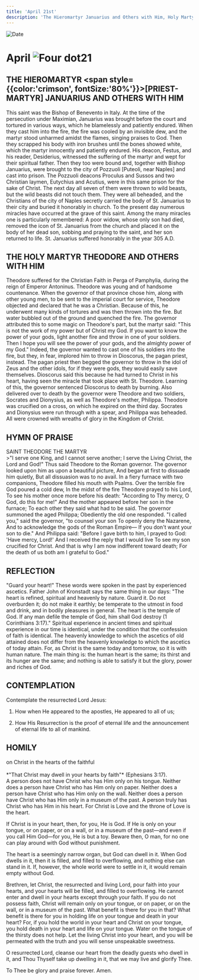 ```yaml
---
title: 'April 21st'
description: 'The Hieromartyr Januarius and Others with Him, Holy Martyr Theodore and Others with Him'
---
```


<RunningHead />
<Image src="/title-imprint.png" height={68} width={50} alt="Date" className="title-imprint"/>

# <div id="date">April <Image className="four-dot" src="/four-dot.png" height={15} width={15} alt="Four dot" />21</div>

## THE HIEROMARTYR <span style={{color:'crimson', fontSize:'80%'}}>[PRIEST-MARTYR]</span> JANUARIUS AND OTHERS WITH HIM

This saint was the Bishop of Benevento in Italy. At the time of the persecution under Maximian, Januarius was brought before the court and tortured in various ways, which he blamelessly and patiently endured. When they cast him into the fire, the fire was cooled by an invisible dew, and the martyr stood unharmed amidst the flames, singing praises to God. Then they scrapped his body with iron brushes until the bones showed white, which the martyr innocently and patiently endured. His deacon, Festus, and his reader, Desiderius, witnessed the suffering of the martyr and wept for their spiritual father. Then they too were bound and, together with Bishop Januarius, were brought to the city of Pozzuoli [Puteoli, near Naples] and cast into prison. The Pozzuoli deacons Proculus and Sussos and two Christian laymen, Eutychius and Acutius, were in this same prison for the sake of Christ. The next day all seven of them were thrown to wild beasts, but the wild beasts did not touch them. They were all beheaded, and the Christians of the city of Naples secretly carried the body of St. Januarius to their city and buried it honorably in church. To the present day numerous miracles have occurred at the grave of this saint. Among the many miracles one is particularly remembered: A poor widow, whose only son had died, removed the icon of St. Januarius from the church and placed it on the body of her dead son, sobbing and praying to the saint, and her son returned to life. St. Januarius suffered honorably in the year 305 A.D.

## THE HOLY MARTYR THEODORE AND OTHERS WITH HIM

Theodore suffered for the Christian Faith in Perga of Pamphylia, during the reign of Emperor Antoninus. Theodore was young and of handsome countenance. When the governor of that province chose him, along with other young men, to be sent to the imperial court for service, Theodore objected and declared that he was a Christian. Because of this, he underwent many kinds of tortures and was then thrown into the fire. But water bubbled out of the ground and quenched the fire. The governor attributed this to some magic on Theodore's part, but the martyr said: "This is not the work of my power but of Christ my God. If you want to know the power of your gods, light another fire and throw in one of your soldiers. Then I hope you will see the power of your gods, and the almighty power of my God." Indeed, the governor wanted to cast one of his soldiers into the fire, but they, in fear, implored him to throw in Dioscorus, the pagan priest, instead. The pagan priest then begged the governor to throw in the idol of Zeus and the other idols, for if they were gods, they would easily save themselves. Dioscorus said this because he had turned to Christ in his heart, having seen the miracle that took place with St. Theodore. Learning of this, the governor sentenced Dioscorus to death by burning. Also delivered over to death by the governor were Theodore and two soldiers, Socrates and Dionysius, as well as Theodore's mother, Philippa. Theodore was crucified on a cross, on which he expired on the third day. Socrates and Dionysius were run through with a spear, and Philippa was beheaded. All were crowned with wreaths of glory in the Kingdom of Christ.


## HYMN OF PRAISE
<div style={{textAlign:'center', color:'crimson', fontWeight:'bold'}}>
SAINT THEODORE THE MARTYR
</div>
>"I serve one King, and I cannot serve another;  
I serve the Living Christ, the Lord and God!"  
Thus said Theodore to the Roman governor.  
The governor looked upon him as upon a beautiful picture,  
And began at first to dissuade him quietly,  
But all dissuasion was to no avail.  
In a fiery furnace with two companions,  
Theodore filled his mouth with Psalms.  
Over the terrible fire God poured a cold dew,  
In the midst of the fire Theodore prayed to his Lord,  
To see his mother once more before his death:  
"According to Thy mercy, O God, do this for me!"  
And the mother appeared  before her son in the furnace;  
To each other they said what had to be said.  
The governor summoned the aged Philippa;  
Obediently the old one responded.  
"I called you," said the governor, "to counsel your son  
To openly deny the Nazarene,  
And to acknowledge the gods of the Roman Empire—  
If you don't want your son to die."  
And Philippa said: "Before I gave birth to him,  
I prayed to God: 'Have mercy, Lord!'  
And I received the reply that I would live  
To see my son crucified for Christ.  
And that is why I am now indifferent toward death;  
For the death of us both am I grateful to God."  


## REFLECTION

"Guard your heart!" These words were spoken in the past by experienced ascetics. Father John of Kronstadt says the same thing in our days: "The heart is refined, spiritual and heavenly by nature. Guard it. Do not overburden it; do not make it earthly; be temperate to the utmost in food and drink, and in bodily pleasures in general. The heart is the temple of God. If any man defile the temple of God, him shall God destroy (1 Corinthians 3:17)." Spiritual experience in ancient times and spiritual experience in our time is identical, under the condition that the confession of faith is identical. The heavenly knowledge to which the ascetics of old attained does not differ from the heavenly knowledge to which the ascetics of today attain. For, as Christ is the same today and tomorrow, so it is with human nature. The main thing is: the human heart is the same; its thirst and its hunger are the same; and nothing is able to satisfy it but the glory, power and riches of God.


## CONTEMPLATION

Contemplate the resurrected Lord Jesus:

1. How when He appeared to the apostles, He appeared to all of us;

2. How His Resurrection is the proof of eternal life and the announcement of eternal life to all of mankind.


## HOMILY
<div style={{textAlign:'center', color:'crimson', fontWeight:'bold'}}>
on Christ in the hearts of the faithful
</div><br />
<div style={{textAlign:'right'}}>
*"That Christ may dwell in your hearts by faith"* (Ephesians 3:17).
</div>
A person does not have Christ who has Him only on his tongue. Neither does a person have Christ who has Him only on paper. Neither does a person have Christ who has Him only on the wall. Neither does a person have Christ who has Him only in a museum of the past. A person truly has Christ who has Him in his heart. For Christ is Love and the throne of Love is the heart.

If Christ is in your heart, then, for you, He is God. If He is only on your tongue, or on paper, or on a wall, or in a museum of the past—and even if you call Him God—for you, He is but a toy. Beware then, O man, for no one can play around with God without punishment.

The heart is a seemingly narrow organ, but God can dwell in it. When God dwells in it, then it is filled, and filled to overflowing, and nothing else can stand in it. If, however, the whole world were to settle in it, it would remain empty without God.

Brethren, let Christ, the resurrected and living Lord, pour faith into your hearts, and your hearts will be filled, and filled to overflowing. He cannot enter and dwell in your hearts except through your faith. If you do not possess faith, Christ will remain only on your tongue, or on paper, or on the wall, or in a museum of the past. What benefit is there for you in that? What benefit is there for you in holding life on your tongue and death in your heart? For, if you hold the world in your heart and Christ on your tongue, you hold death in your heart and life on your tongue. Water on the tongue of the thirsty does not help. Let the living Christ into your heart, and you will be permeated with the truth and you will sense unspeakable sweetness.

O resurrected Lord, cleanse our heart from the deadly guests who dwell in it, and Thou Thyself take up dwelling in it, that we may live and glorify Thee.

To Thee be glory and praise forever. Amen.